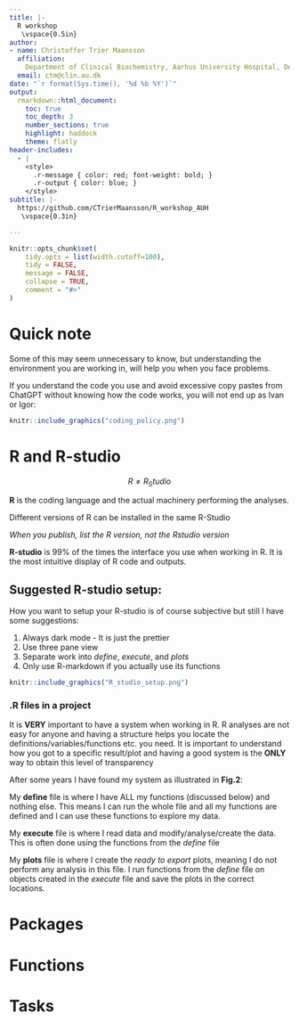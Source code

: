 ```yaml
---
title: |-
  R workshop
   \vspace{0.5in}
author:
- name: Christoffer Trier Maansson
  affiliation: 
    Department of Clinical Biochemistry, Aarhus University Hospital, Denmark
  email: ctm@clin.au.dk
date: "`r format(Sys.time(), '%d %b %Y')`"
output:
  rmarkdown::html_document:
    toc: true
    toc_depth: 3
    number_sections: true
    highlight: haddock
    theme: flatly
header-includes:
  - |
    <style>
      .r-message { color: red; font-weight: bold; }
      .r-output { color: blue; }
    </style>
subtitle: |-
  https://github.com/CTrierMaansson/R_workshop_AUH
   \vspace{0.3in}

---
```

```r
knitr::opts_chunk$set(
    tidy.opts = list(width.cutoff=100),
    tidy = FALSE,
    message = FALSE,
    collapse = TRUE,
    comment = "#>"
)
```
\newpage

# Quick note
Some of this may seem unnecessary to know, but understanding the environment
you are working in, will help you when you face problems. 

If you understand the code you use and avoid excessive copy pastes from 
ChatGPT without knowing how the code works, you will not end up as Ivan or Igor:

```r
knitr::include_graphics("coding_policy.png")
```

# R and R-studio

$$R  \neq R_Studio$$

**R** is the coding language and the actual machinery performing the analyses.

Different versions of R can be installed in the same R-Studio 

*When you publish, list the R version, not the Rstudio version*

**R-studio** is 99% of the times the interface you use when working in R. It is
the most intuitive display of R code and outputs. 

## Suggested R-studio setup:

How you want to setup your R-studio is of course subjective but still I have some
suggestions:

1. Always dark mode - It is just the prettier
2. Use three pane view
3. Separate work into *define*, *execute*, and *plots*
4. Only use R-markdown if you actually use its functions

```r
knitr::include_graphics("R_studio_setup.png")
```


### .R files in a project

It is **VERY** important to have a system when working in R. 
R analyses are not easy for anyone and having a structure helps you locate the 
definitions/variables/functions etc. you need. 
It is important to understand how you got to a specific result/plot and having
a good system is the **ONLY** way to obtain this level of transparency 

After some years I have found my system as illustrated in **Fig.2**:

My **define** file is where I have ALL my functions (discussed below) and 
nothing else. This means I can run the whole file and all my functions are
defined and I can use these functions to explore my data.

My **execute** file is where I read data and modify/analyse/create the data. 
This is often done using the functions from the *define* file

My **plots** file is where I create the *ready to export* plots, meaning I do 
not perform any analysis in this file. I run functions from the *define* file on
objects created in the *execute* file and save the plots in the correct 
locations.

# Packages

# Functions

# Tasks

